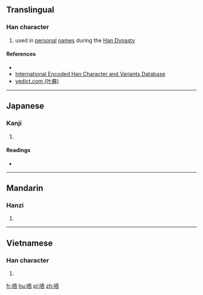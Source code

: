 ==Translingual==

===Han character===
{{Han char|rn=30|rad=口|as=07|sn=10|four=61060|canj=口一金田 (RMCW), X口一金田 (XRMCW)|ids=⿰口酉}}

# used in [[personal]] [[name]]s during the [[w:Han Dynasty|Han Dynasty]]

====References====
* {{Han ref|kx=0193.051|dkj=03726|hdz=10627.050|uh=5512|ud=21778|bh=D0F3|bd=53491}}
*[http://chardb.iis.sinica.edu.tw/char/U+5512 International Encoded Han Character and Variants Database]
*[http://yedict.com/htm/55/5512.htm yedict.com (叶典)]

----

==Japanese==

===Kanji===
{{ja-kanji|grade=|rs=口07}}

# {{defn|lang=ja|sort=口07}}

====Readings====
* {{ja-readings|on=[[しゅう]] (shū), [[じゅう]] (jū)|kun=}}

----

==Mandarin==

===Hanzi===
{{cmn-hanzi|pin=[[qiú]] ([[qiu2]]), [[miū]] ([[miu1]])|wg=ch'iu<sup>2</sup>}}

# {{defn|lang=cmn|sort=口07}}

----

==Vietnamese==

===Han character===
{{vi-hantu|[[dẫu]]|rs=口07}}

# {{defn|lang=vi|sort=口07}}

[[fr:唒]]
[[hu:唒]]
[[pl:唒]]
[[zh:唒]]